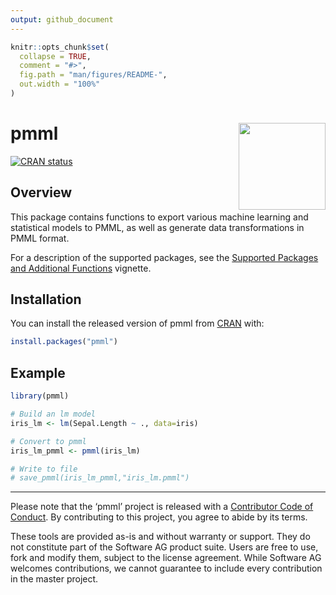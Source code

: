 ```yaml
---
output: github_document
---
```


<!-- README.md is generated from README.Rmd. Please edit that file -->

```r
knitr::opts_chunk$set(
  collapse = TRUE,
  comment = "#>",
  fig.path = "man/figures/README-",
  out.width = "100%"
)
```
# pmml <a href='https://CRAN.R-project.org/package=pmml'><img src='man/figures/logo3.png' align="right" height="139" /></a>

<!-- badges: start -->
[![CRAN status](https://www.r-pkg.org/badges/version/pmml)](https://cran.r-project.org/package=pmml)
<!-- badges: end -->

## Overview

This package contains functions to export various machine learning and statistical models to PMML, as well as generate data transformations in PMML format.

For a description of the supported packages, see the [Supported Packages and Additional Functions](https://softwareag.github.io/r-pmml/articles/packages_and_functions.html) vignette.

## Installation

You can install the released version of pmml from [CRAN](https://CRAN.R-project.org/package=pmml) with:

``` r
install.packages("pmml")
```

## Example

```r
library(pmml)

# Build an lm model
iris_lm <- lm(Sepal.Length ~ ., data=iris)

# Convert to pmml
iris_lm_pmml <- pmml(iris_lm)

# Write to file
# save_pmml(iris_lm_pmml,"iris_lm.pmml")
```

---
Please note that the 'pmml' project is released with a [Contributor Code of Conduct](https://github.com/SoftwareAG/r-pmml/blob/master/.github/CODE_OF_CONDUCT.md). By contributing to this project, you agree to abide by its terms.


These tools are provided as-is and without warranty or support. They do not constitute part of the Software AG product suite. Users are free to use, fork and modify them, subject to the license agreement. While Software AG welcomes contributions, we cannot guarantee to include every contribution in the master project.
